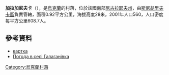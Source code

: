 {{coord|46|54|25|N|32|49|51|E|scale:100000|display=title}}

'''加拉加尼夫卡'''（{{lang-uk|Галаганівка}}），是[[烏克蘭|烏克蘭]]的村落，位於該國南部[[尼古拉耶夫州|尼古拉耶夫州]]，由[[斯尼胡里夫卡區|斯尼胡里夫卡區]]負責管轄，面積0.92平方公里，海拔高度28米，2001年人口560，人口密度每平方公里608.7人。

==參考資料==
* [http://gska2.rada.gov.ua/pls/z7502/A005?rf7571=22886 картка]{{dead link|date=2017年11月 |bot=InternetArchiveBot |fix-attempted=yes }}
* [http://weather.in.ua/ua/nikolaevskaja/4818 Погода в селі Галаганівка]{{Wayback|url=http://weather.in.ua/ua/nikolaevskaja/4818 |date=20160607113620 }}

{{Ukraine-geo-stub}}
[[Category:烏克蘭村落|Category:烏克蘭村落]]